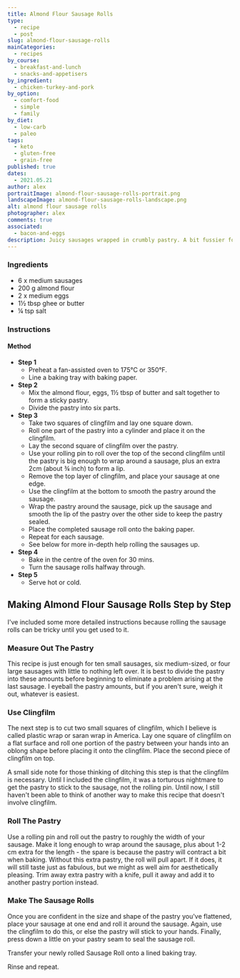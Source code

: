 ```yaml
---
title: Almond Flour Sausage Rolls
type:
  - recipe
  - post
slug: almond-flour-sausage-rolls
mainCategories:
  - recipes
by_course:
  - breakfast-and-lunch
  - snacks-and-appetisers
by_ingredient:
  - chicken-turkey-and-pork
by_option:
  - comfort-food
  - simple
  - family
by_diet:
  - low-carb
  - paleo
tags:
  - keto
  - gluten-free
  - grain-free
published: true
dates:
  - 2021.05.21
author: alex
portraitImage: almond-flour-sausage-rolls-portrait.png
landscapeImage: almond-flour-sausage-rolls-landscape.png
alt: almond flour sausage rolls
photographer: alex
comments: true
associated:
  - bacon-and-eggs
description: Juicy sausages wrapped in crumbly pastry. A bit fussier for  sausage rolls but works for gluten-free. These sausage rolls taste good hot or cold.
---
```


<Ingredients>

### Ingredients

- 6 x medium sausages
- 200 g almond flour
- 2 x medium eggs
- 1½ tbsp ghee or butter
- ¼ tsp salt

</Ingredients>

<Instructions>

### Instructions

#### Method

- **Step 1**
  - Preheat a fan-assisted oven to 175°C or 350°F.
  - Line a baking tray with baking paper.
- **Step 2**
  - Mix the almond flour, eggs, 1½ tbsp of butter and salt together to form a sticky pastry.
  - Divide the pastry into six parts.
- **Step 3**
  - Take two squares of clingfilm and lay one square down.
  - Roll one part of the pastry into a cylinder and place it on the clingfilm.
  - Lay the second square of clingfilm over the pastry.
  - Use your rolling pin to roll over the top of the second clingfilm until the pastry is big enough to wrap around a sausage, plus an extra 2cm (about ¾ inch) to form a lip.
  - Remove the top layer of clingfilm, and place your sausage at one edge.
  - Use the clingfilm at the bottom to smooth the pastry around the sausage.
  - Wrap the pastry around the sausage, pick up the sausage and smooth the lip of the pastry over the other side to keep the pastry sealed.
  - Place the completed sausage roll onto the baking paper.
  - Repeat for each sausage.
  - See below for more in-depth help rolling the sausages up.
- **Step 4**
  - Bake in the centre of the oven for 30 mins.
  - Turn the sausage rolls halfway through.
- **Step 5**
  - Serve hot or cold.

</Instructions>

<RecipeContent>

## Making Almond Flour Sausage Rolls Step by Step

I've included some more detailed instructions because rolling the sausage rolls can be tricky until you get used to it.

### Measure Out The Pastry

This recipe is just enough for ten small sausages, six medium-sized, or four large sausages with little to nothing left over. It is best to divide the pastry into these amounts before beginning to eliminate a problem arising at the last sausage. I eyeball the pastry amounts, but if you aren't sure, weigh it out, whatever is easiest.

### Use Clingfilm

The next step is to cut two small squares of clingfilm, which I believe is called plastic wrap or saran wrap in America. Lay one square of clingfilm on a flat surface and roll one portion of the pastry between your hands into an oblong shape before placing it onto the clingfilm. Place the second piece of clingfilm on top.

A small side note for those thinking of ditching this step is that the clingfilm is necessary. Until I included the clingfilm, it was a torturous nightmare to get the pastry to stick to the sausage, not the rolling pin. Until now, I still haven't been able to think of another way to make this recipe that doesn't involve clingfilm.

### Roll The Pastry

Use a rolling pin and roll out the pastry to roughly the width of your sausage. Make it long enough to wrap around the sausage, plus about 1-2 cm extra for the length - the spare is because the pastry will contract a bit when baking. Without this extra pastry, the roll will pull apart. If it does, it will still taste just as fabulous, but we might as well aim for aesthetically pleasing. Trim away extra pastry with a knife, pull it away and add it to another pastry portion instead.

### Make The Sausage Rolls

Once you are confident in the size and shape of the pastry you've flattened, place your sausage at one end and roll it around the sausage. Again, use the clingfilm to do this, or else the pastry will stick to your hands. Finally, press down a little on your pastry seam to seal the sausage roll.

Transfer your newly rolled Sausage Roll onto a lined baking tray.

Rinse and repeat.

</RecipeContent>
